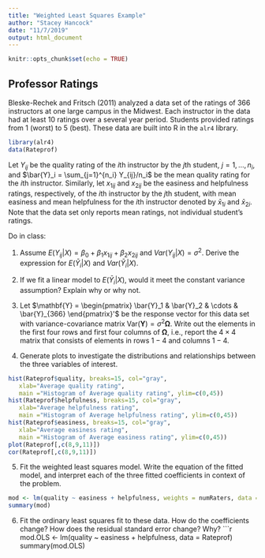 ```yaml
---
title: "Weighted Least Squares Example"
author: "Stacey Hancock"
date: "11/7/2019"
output: html_document
---
```


```r
knitr::opts_chunk$set(echo = TRUE)
```

## Professor Ratings

Bleske-Rechek and Fritsch (2011) analyzed a data set of the
ratings of 366 instructors at one large campus in the Midwest.
Each instructor in the data had at least 10 ratings over a several
year period. Students provided ratings from 1 (worst) to 5 (best).
These data are built into R in the `alr4` library.

```r
library(alr4)
data(Rateprof)
```

Let $Y_{ij}$ be the quality rating of the $i$th instructor by the $j$th student,
$j = 1,\ldots, n_i$, and $\bar{Y}_i = \sum_{j=1}^{n_i} Y_{ij}/n_i$ be the mean quality
rating for the $i$th instructor. Similarly, let $x_{1ij}$ and $x_{2ij}$ be the easiness
and helpfulness ratings, respectively, of the $i$th instructor by the $j$th student,
with mean easiness and mean helpfulness for the $i$th instructor denoted by
$\bar{x}_{1i}$ and $\bar{x}_{2i}$. Note that the data set only reports
mean ratings, not individual student's ratings.

Do in class:

1. Assume $E(Y_{ij} | X) = \beta_0 + \beta_1 x_{1ij} + \beta_2 x_{2ij}$ and
$Var(Y_{ij} | X) = \sigma^2$. Derive the expression for $E(\bar{Y}_{i} | X)$
and $Var(\bar{Y}_i | X)$.

2. If we fit a linear model to $E(\bar{Y}_{i} | X)$, would it meet
the constant variance assumption? Explain why or why not.

3. Let $\mathbf{Y} = \begin{pmatrix} \bar{Y}_1 & \bar{Y}_2 & \cdots & \bar{Y}_{366} \end{pmatrix}'$
be the response vector for this data set with variance-covariance matrix
Var$(\mathbf{Y}) = \sigma^2 \boldsymbol{\Omega}$. Write out the elements in the first four
rows and first four columns of $\boldsymbol{\Omega}$, i.e., report the $4 \times 4$
matrix that consists of elements in rows $1-4$ and columns $1-4$.

4. Generate plots to investigate the distributions and relationships
between the three variables of interest.
```r
hist(Rateprof$quality, breaks=15, col="gray", 
   xlab="Average quality rating", 
   main ="Histogram of Average quality rating", ylim=c(0,45))
hist(Rateprof$helpfulness, breaks=15, col="gray", 
   xlab="Average helpfulness rating", 
   main ="Histogram of Average helpfulness rating", ylim=c(0,45))
hist(Rateprof$easiness, breaks=15, col="gray", 
   xlab="Average easiness rating", 
   main ="Histogram of Average easiness rating", ylim=c(0,45))
plot(Rateprof[,c(8,9,11)])
cor(Rateprof[,c(8,9,11)])
```

5. Fit the weighted least squares model. Write the equation of
the fitted model, and interpret each of the three fitted coefficients
in context of the problem.
```r
mod <- lm(quality ~ easiness + helpfulness, weights = numRaters, data = Rateprof)
summary(mod)
```

6. Fit the ordinary least squares fit to these data. How do the coefficients
change? How does the residual standard error change? Why?
```r
mod.OLS <- lm(quality ~ easiness + helpfulness, data = Rateprof)
summary(mod.OLS)